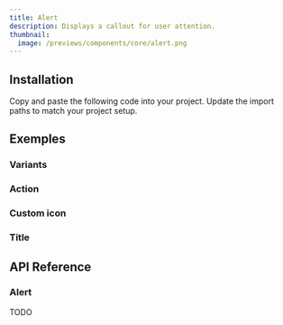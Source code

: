 ```yaml
---
title: Alert
description: Displays a callout for user attention.
thumbnail:
  image: /previews/components/core/alert.png
---
```


<ComponentPreview name="demos/components/core/alert/default" />

## Installation

<Steps>
  <Step>Copy and paste the following code into your project.</Step>
  <ComponentSource name="components/core/default/alert" />
  <Step>Update the import paths to match your project setup.</Step>
</Steps>

## Exemples

### Variants

<ComponentPreview name="demos/components/core/alert/variants" />

### Action

<ComponentPreview name="demos/components/core/alert/action" />

### Custom icon

<ComponentPreview name="demos/components/core/alert/custom-icon" />

### Title

<ComponentPreview name="demos/components/core/alert/title" />

## API Reference

### Alert

TODO